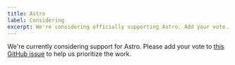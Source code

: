 ```yaml
---
title: Astro
label: Considering
excerpt: We're considering officially supporting Astro. Add your vote.
---
```


We're currently considering support for Astro. Please add your vote to [this GitHub issue](https://github.com/wesbitty/wesbitty/issues/171) to help us prioritize the work.
